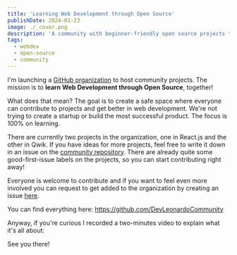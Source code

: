 ```yaml
---
title: 'Learning Web Development through Open Source'
publishDate: 2024-01-23
image: ./_cover.png
description: 'A community with beginner-friendly open source projects to learn web development'
tags:
  - webdev
  - open-source
  - community
---
```



I'm launching a [GitHub organization](https://github.com/DevLeonardoCommunity) to host community projects. The mission is to **learn Web Development through Open Source**, together!

What does that mean? The goal is to create a safe space where everyone can contribute to projects and get better in web development. We're not trying to create a startup or build the most successful product. The focus is 100% on learning.

There are currently two projects in the organization, one in React.js and the other in Qwik. If you have ideas for more projects, feel free to write it down in an issue on the [community repository](https://github.com/DevLeonardoCommunity/community/issues/new). There are already quite some good-first-issue labels on the projects, so you can start contributing right away!

Everyone is welcome to contribute and if you want to feel even more involved you can request to get added to the organization by creating an issue [here](https://github.com/DevLeonardoCommunity/community/issues/new?assignees=&labels=invite-request&projects=&template=invite-request.yml&title=Invite+Request+for+%3Cusername%3E).

You can find everything here: https://github.com/DevLeonardoCommunity

Anyway, if you're curious I recorded a two-minutes video to explain what it's all about:

<YouTube id="B63qtyWwrME" />

See you there!
